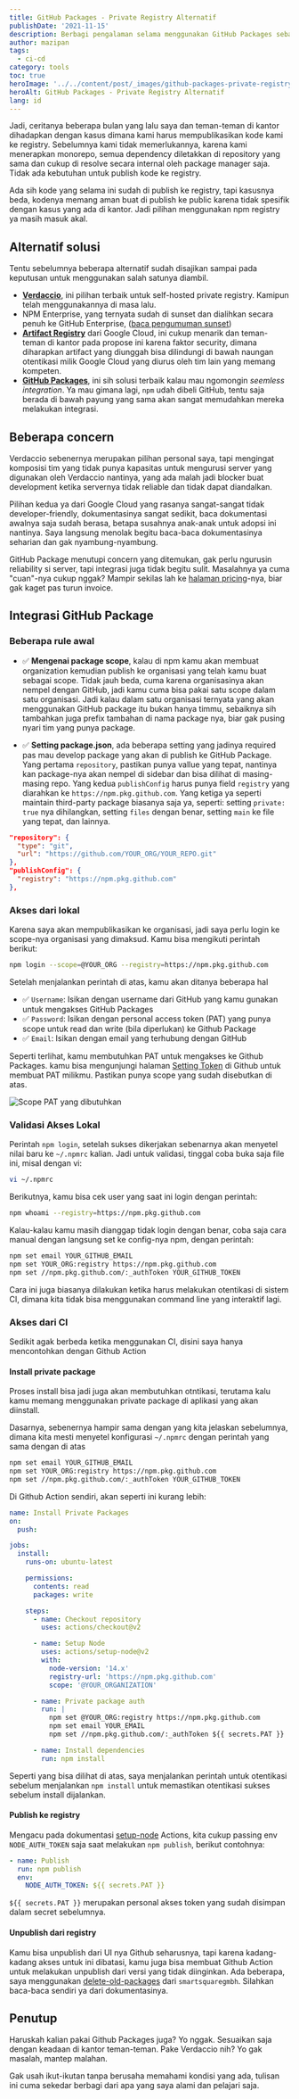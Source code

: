 ```yaml
---
title: GitHub Packages - Private Registry Alternatif
publishDate: '2021-11-15'
description: Berbagi pengalaman selama menggunakan GitHub Packages sebagai solusi private registry
author: mazipan
tags:
  - ci-cd
category: tools
toc: true
heroImage: '../../content/post/_images/github-packages-private-registry-alternatif/cover.png'
heroAlt: GitHub Packages - Private Registry Alternatif
lang: id
---
```


Jadi, ceritanya beberapa bulan yang lalu saya dan teman-teman di kantor dihadapkan dengan kasus dimana kami harus mempublikasikan kode kami ke registry. Sebelumnya kami tidak memerlukannya, karena kami menerapkan monorepo, semua dependency diletakkan di repository yang sama dan cukup di resolve secara internal oleh package manager saja. Tidak ada kebutuhan untuk publish kode ke registry.

Ada sih kode yang selama ini sudah di publish ke registry, tapi kasusnya beda, kodenya memang aman buat di publish ke public karena tidak spesifik dengan kasus yang ada di kantor. Jadi pilihan menggunakan npm registry ya masih masuk akal.

## Alternatif solusi

Tentu sebelumnya beberapa alternatif sudah disajikan sampai pada keputusan untuk menggunakan salah satunya diambil.

- **[Verdaccio](https://verdaccio.org/)**, ini pilihan terbaik untuk self-hosted private registry. Kamipun telah menggunakannya di masa lalu.
- NPM Enterprise, yang ternyata sudah di sunset dan dialihkan secara penuh ke GitHub Enterprise, ([baca pengumuman sunset](https://docs.npmjs.com/enterprise))
- **[Artifact Registry](https://cloud.google.com/artifact-registry/docs/nodejs/manage-packages)** dari Google Cloud, ini cukup menarik dan teman-teman di kantor pada propose ini karena faktor security, dimana diharapkan artifact yang diunggah bisa dilindungi di bawah naungan otentikasi milik Google Cloud yang diurus oleh tim lain yang memang kompeten.
- **[GitHub Packages](https://github.com/features/packages)**, ini sih solusi terbaik kalau mau ngomongin _seemless integration_. Ya mau gimana lagi, `npm` udah dibeli GitHub, tentu saja berada di bawah payung yang sama akan sangat memudahkan mereka melakukan integrasi.

## Beberapa concern

Verdaccio sebenernya merupakan pilihan personal saya, tapi mengingat komposisi tim yang tidak punya kapasitas untuk mengurusi server yang digunakan oleh Verdaccio nantinya, yang ada malah jadi blocker buat development ketika servernya tidak reliable dan tidak dapat diandalkan.

Pilihan kedua ya dari Google Cloud yang rasanya sangat-sangat tidak developer-friendly, dokumentasinya sangat sedikit, baca dokumentasi awalnya saja sudah berasa, betapa susahnya anak-anak untuk adopsi ini nantinya. Saya langsung menolak begitu baca-baca dokumentasinya seharian dan gak nyambung-nyambung.

GitHub Package menutupi concern yang ditemukan, gak perlu ngurusin reliability si server, tapi integrasi juga tidak begitu sulit. Masalahnya ya cuma "cuan"-nya cukup nggak? Mampir sekilas lah ke [halaman pricing](https://github.com/features/packages#pricing)-nya, biar gak kaget pas turun invoice.

## Integrasi GitHub Package

### Beberapa rule awal

- ✅ **Mengenai package scope**, kalau di npm kamu akan membuat organization kemudian publish ke organisasi yang telah kamu buat sebagai scope. Tidak jauh beda, cuma karena organisasinya akan nempel dengan GitHub, jadi kamu cuma bisa pakai satu scope dalam satu organisasi. Jadi kalau dalam satu organisasi ternyata yang akan menggunakan GitHub package itu bukan hanya timmu, sebaiknya sih tambahkan juga prefix tambahan di nama package nya, biar gak pusing nyari tim yang punya package.

- ✅ **Setting package.json**, ada beberapa setting yang jadinya required pas mau develop package yang akan di publish ke GitHub Package. Yang pertama `repository`, pastikan punya vallue yang tepat, nantinya kan package-nya akan nempel di sidebar dan bisa dilihat di masing-masing repo. Yang kedua `publishConfig` harus punya field `registry` yang diarahkan ke `https://npm.pkg.github.com`. Yang ketiga ya seperti maintain third-party package biasanya saja ya, seperti: setting `private: true` nya dihilangkan, setting `files` dengan benar, setting `main` ke file yang tepat, dan lainnya.

```json
"repository": {
  "type": "git",
  "url": "https://github.com/YOUR_ORG/YOUR_REPO.git"
},
"publishConfig": {
  "registry": "https://npm.pkg.github.com"
},
```

### Akses dari lokal

Karena saya akan mempublikasikan ke organisasi, jadi saya perlu login ke scope-nya organisasi yang dimaksud. Kamu bisa mengikuti perintah berikut:

```bash
npm login --scope=@YOUR_ORG --registry=https://npm.pkg.github.com
```

Setelah menjalankan perintah di atas, kamu akan ditanya beberapa hal

- ✅ `Username`: Isikan dengan username dari GitHub yang kamu gunakan untuk mengakses GitHub Packages
- ✅ `Password`: Isikan dengan personal access token (PAT) yang punya scope untuk read dan write (bila diperlukan) ke Github Package
- ✅ `Email`: Isikan dengan email yang terhubung dengan GitHub

Seperti terlihat, kamu membutuhkan PAT untuk mengakses ke Github Packages. kamu bisa mengunjungi halaman [Setting Token](https://github.com/settings/tokens) di Github untuk membuat PAT milikmu. Pastikan punya scope yang sudah disebutkan di atas.

![Scope PAT yang dibutuhkan](/thumbnail/github-packages-private-registry-alternatif/pat-scope.png)

### Validasi Akses Lokal

Perintah `npm login`, setelah sukses dikerjakan sebenarnya akan menyetel nilai baru ke `~/.npmrc` kalian. Jadi untuk validasi, tinggal coba buka saja file ini, misal dengan vi:

```bash
vi ~/.npmrc
```

Berikutnya, kamu bisa cek user yang saat ini login dengan perintah:

```bash
npm whoami --registry=https://npm.pkg.github.com
```

Kalau-kalau kamu masih dianggap tidak login dengan benar, coba saja cara manual dengan langsung set ke config-nya npm, dengan perintah:

```bash
npm set email YOUR_GITHUB_EMAIL
npm set YOUR_ORG:registry https://npm.pkg.github.com
npm set //npm.pkg.github.com/:_authToken YOUR_GITHUB_TOKEN
```

Cara ini juga biasanya dilakukan ketika harus melakukan otentikasi di sistem CI, dimana kita tidak bisa menggunakan command line yang interaktif lagi.

### Akses dari CI

Sedikit agak berbeda ketika menggunakan CI, disini saya hanya mencontohkan dengan Github Action

#### Install private package

Proses install bisa jadi juga akan membutuhkan otntikasi, terutama kalu kamu memang menggunakan private package di aplikasi yang akan diinstall.

Dasarnya, sebenernya hampir sama dengan yang kita jelaskan sebelumnya, dimana kita mesti menyetel konfigurasi `~/.npmrc` dengan perintah yang sama dengan di atas

```bash
npm set email YOUR_GITHUB_EMAIL
npm set YOUR_ORG:registry https://npm.pkg.github.com
npm set //npm.pkg.github.com/:_authToken YOUR_GITHUB_TOKEN
```

Di Github Action sendiri, akan seperti ini kurang lebih:

```yaml
name: Install Private Packages
on:
  push:

jobs:
  install:
    runs-on: ubuntu-latest

    permissions:
      contents: read
      packages: write

    steps:
      - name: Checkout repository
        uses: actions/checkout@v2

      - name: Setup Node
        uses: actions/setup-node@v2
        with:
          node-version: '14.x'
          registry-url: 'https://npm.pkg.github.com'
          scope: '@YOUR_ORGANIZATION'

      - name: Private package auth
        run: |
          npm set @YOUR_ORG:registry https://npm.pkg.github.com
          npm set email YOUR_EMAIL
          npm set //npm.pkg.github.com/:_authToken ${{ secrets.PAT }}

      - name: Install dependencies
        run: npm install
```

Seperti yang bisa dilihat di atas, saya menjalankan perintah untuk otentikasi sebelum menjalankan `npm install` untuk memastikan otentikasi sukses sebelum install dijalankan.

#### Publish ke registry

Mengacu pada dokumentasi [setup-node](https://github.com/actions/setup-node/blob/main/docs/advanced-usage.md#publish-to-npmjs-and-gpr-with-npm) Actions, kita cukup passing env `NODE_AUTH_TOKEN` saja saat melakukan `npm publish`, berikut contohnya:

```yaml
- name: Publish
  run: npm publish
  env:
    NODE_AUTH_TOKEN: ${{ secrets.PAT }}
```

`${{ secrets.PAT }}` merupakan personal akses token yang sudah disimpan dalam secret sebelumnya.

#### Unpublish dari registry

Kamu bisa unpublish dari UI nya Github seharusnya, tapi karena kadang-kadang akses untuk ini dibatasi, kamu juga bisa membuat Github Action untuk melakukan unpublish dari versi yang tidak diinginkan. Ada beberapa, saya menggunakan [delete-old-packages](https://github.com/SmartsquareGmbH/delete-old-packages) dari `smartsquaregmbh`. Silahkan baca-baca sendiri ya dari dokumentasinya.

## Penutup

Haruskah kalian pakai Github Packages juga? Yo nggak. Sesuaikan saja dengan keadaan di kantor teman-teman. Pake Verdaccio nih? Yo gak masalah, mantep malahan.

Gak usah ikut-ikutan tanpa berusaha memahami kondisi yang ada, tulisan ini cuma sekedar berbagi dari apa yang saya alami dan pelajari saja.
